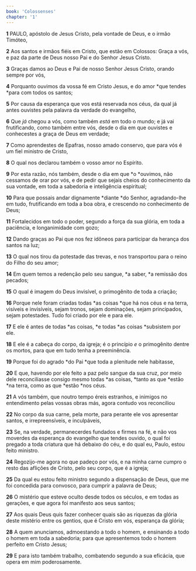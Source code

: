 ```yaml
---
book: 'Colossenses'
chapter: '1'
---
```


**1** PAULO, apóstolo de Jesus Cristo, pela vontade de Deus, e o irmão Timóteo,

**2** Aos santos e irmãos fiéis em Cristo, que estão em Colossos: Graça a vós, e paz da parte de Deus nosso Pai e do Senhor Jesus Cristo.

**3** Graças damos ao Deus e Pai de nosso Senhor Jesus Cristo, orando sempre por vós,

**4** Porquanto ouvimos da vossa fé em Cristo Jesus, e do amor *que tendes *para com todos os santos;

**5** Por causa da esperança que vos está reservada nos céus, da qual já antes ouvistes pela palavra da verdade do evangelho,

**6** Que _já_ chegou a vós, como também _está_ em todo o mundo; e já vai frutificando, como também entre vós, desde o dia em que ouvistes e conhecestes a graça de Deus em verdade;

**7** Como aprendestes de Epafras, nosso amado conservo, que para vós é um fiel ministro de Cristo,

**8** O qual nos declarou também o vosso amor no Espírito.

**9** Por esta razão, nós também, desde o dia em que *o *ouvimos, não cessamos de orar por vós, e de pedir que sejais cheios do conhecimento da sua vontade, em toda a sabedoria e inteligência espiritual;

**10** Para que possais andar dignamente *diante *do Senhor, agradando-lhe em tudo, frutificando em toda a boa obra, e crescendo no conhecimento de Deus;

**11** Fortalecidos em todo o poder, segundo a força da sua glória, em toda a paciência, e longanimidade com gozo;

**12** Dando graças ao Pai que nos fez idôneos para participar da herança dos santos na luz;

**13** O qual nos tirou da potestade das trevas, e nos transportou para o reino do Filho do seu amor;

**14** Em quem temos a redenção pelo seu sangue, *a saber, *a remissão dos pecados;

**15** O qual é imagem do Deus invisível, o primogênito de toda a criação;

**16** Porque nele foram criadas todas *as coisas *que há nos céus e na terra, visíveis e invisíveis, sejam tronos, sejam dominações, sejam principados, sejam potestades. Tudo foi criado por ele e para ele.

**17** E ele é antes de todas *as coisas, *e todas *as coisas *subsistem por ele.

**18** E ele é a cabeça do corpo, da igreja; é o princípio _e_ o primogênito dentre os mortos, para que em tudo tenha a preeminência.

**19** Porque foi do agrado *do Pai *que toda a plenitude nele habitasse,

**20** E que, havendo por ele feito a paz pelo sangue da sua cruz, por meio dele reconciliasse consigo mesmo todas *as coisas, *tanto as que *estão *na terra, como as que *estão *nos céus.

**21** A vós também, que noutro tempo éreis estranhos, e inimigos no entendimento pelas vossas obras más, agora contudo vos reconciliou

**22** No corpo da sua carne, pela morte, para perante ele vos apresentar santos, e irrepreensíveis, e inculpáveis,

**23** Se, na verdade, permanecerdes fundados e firmes na fé, e não vos moverdes da esperança do evangelho que tendes ouvido, o qual foi pregado a toda criatura que há debaixo do céu, e do qual eu, Paulo, estou feito ministro.

**24** Regozijo-me agora no que padeço por vós, e na minha carne cumpro o resto das aflições de Cristo, pelo seu corpo, que é a igreja;

**25** Da qual eu estou feito ministro segundo a dispensação de Deus, que me foi concedida para convosco, para cumprir a palavra de Deus;

**26** O mistério que esteve oculto desde todos os séculos, e em todas as gerações, e que agora foi manifesto aos seus santos;

**27** Aos quais Deus quis fazer conhecer quais são as riquezas da glória deste mistério entre os gentios, que é Cristo em vós, esperança da glória;

**28** A quem anunciamos, admoestando a todo o homem, e ensinando a todo o homem em toda a sabedoria; para que apresentemos todo o homem perfeito em Cristo Jesus;

**29** E para isto também trabalho, combatendo segundo a sua eficácia, que opera em mim poderosamente.
